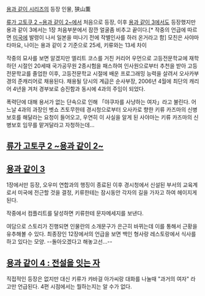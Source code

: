[[용과 같이 시리즈]]의 등장 인물, 狭山薫

[[류가 고토쿠 2 ~용과 같이 2~]]에서 처음으로 등장, 이후 [[용과 같이 3]]에서도 등장했지만 용과 같이 3에서는 1장 처음부분에서 잠깐 얼굴좀 비추고 끝이다.[* 작중의 언급에 따르면 [[미국]]에 발령이 나서 일본을 떠나기 전에 작별인사를 하러 온거라고 함] 모친은 사야마 타마요, 나이는 용과 같이 2 기준으로 25세, 키류와는 13세 차이

작중의 묘사를 보면 알겠지만 엘리트 코스를 거친 커리어 우먼으로 고등전문학교에 재학하던 시절인 20세때 국가공무원 2종시험을 패스하여 인사원으로부터 추천을 받아 고등전문학교를 졸업한 이후, 고등전문학교 시절에 배운 프로그래밍 능력을 살려서 오사카부경의 준캐리어로 채용된다. 채용될 당시의 계급은 순사부장, 2006년 4월에 최단의 캐리어 4년을 겨처 경부보로 승진함과 동시에 4과의 주임이 되었다.

폭력단에 대해 용서가 없는 단속으로 인해 「야쿠자를 사냥하는 여자」라고 불린다. 어느날 4과의 과장인 벳쇼 츠토무한테 경시청으로부터 오사카로 향한 키류 카즈마의 신병보호를 해달라는 요청이 들어오고, 우연히 이 사실을 알게 된 사야마는 키류 카즈마의 신병보호 임무를 맡겨달라고 자청하는데...

== [[류가 고토쿠 2 ~용과 같이 2~]] ==

== [[용과 같이 3]] ==

1장에서만 등장, 오우미 연합과의 행징이 종료된 이후 경시청에서 신설된 부서의 교육계로서 미국에 전근할 것을 결정, 키류한테는 잠시동안 각자의 길을 가자고 하여 헤이지게 된다.

작중에서 컴플리트를 달성하면 키류한테 문자메세지를 보낸다.

여담으로 스토리가 진행되면 인물란의 소개문구가 은근히 바뀌는데 이를 통해서 근황을 유추해볼 수 있다. 최종장인 12장에서의 언급을 보면 백인 형사랑 레스토랑에서 식사를 하고 있다는 모양. --돌아오겠다고 해놓고선...--

== [[용과 같이 4 : 전설을 잇는 자]] ==

직접적인 등장은 없지만 대신 키류가 캬바걸 아가씨랑 대화를 나눌때 "과거의 여자" 라고만 언급된다. 4편 시점에서는 뭘하는지는 알 수가 없다.
